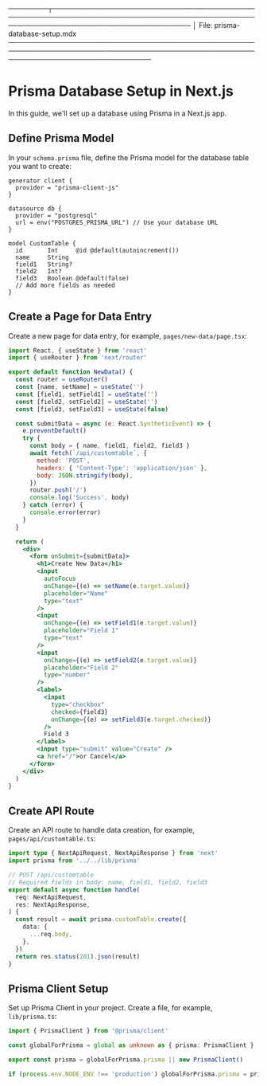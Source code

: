 ────────┬────────────────────────────────────────────────────────────────────────────────────────────────────────────────────────────────
       │ File: prisma-database-setup.mdx
─────────────────────────────────────────────────────────────────────────────────────────────────────────────────────────────────
 # Prisma Database Setup in Next.js
 
 In this guide, we'll set up a database using Prisma in a Next.js app.
 
 ## Define Prisma Model
 
 In your `schema.prisma` file, define the Prisma model for the database table you want to create:
 
 ```prisma
 generator client {
   provider = "prisma-client-js"
 }
 
 datasource db {
   provider = "postgresql"
   url = env("POSTGRES_PRISMA_URL") // Use your database URL
 }
 
 model CustomTable {
   id       Int     @id @default(autoincrement())
   name     String
   field1   String?
   field2   Int?
   field3   Boolean @default(false)
   // Add more fields as needed
 }
 ```
 
 ## Create a Page for Data Entry
 
 Create a new page for data entry, for example, `pages/new-data/page.tsx`:
 
 ```jsx
 import React, { useState } from 'react'
 import { useRouter } from 'next/router'
 
 export default function NewData() {
   const router = useRouter()
   const [name, setName] = useState('')
   const [field1, setField1] = useState('')
   const [field2, setField2] = useState('')
   const [field3, setField3] = useState(false)
 
   const submitData = async (e: React.SyntheticEvent) => {
     e.preventDefault()
     try {
       const body = { name, field1, field2, field3 }
       await fetch(`/api/customtable`, {
         method: 'POST',
         headers: { 'Content-Type': 'application/json' },
         body: JSON.stringify(body),
       })
       router.push('/')
       console.log('Success', body)
     } catch (error) {
       console.error(error)
     }
   }
 
   return (
     <div>
       <form onSubmit={submitData}>
         <h1>Create New Data</h1>
         <input
           autoFocus
           onChange={(e) => setName(e.target.value)}
           placeholder="Name"
           type="text"
         />
         <input
           onChange={(e) => setField1(e.target.value)}
           placeholder="Field 1"
           type="text"
         />
         <input
           onChange={(e) => setField2(e.target.value)}
           placeholder="Field 2"
           type="number"
         />
         <label>
           <input
             type="checkbox"
             checked={field3}
             onChange={(e) => setField3(e.target.checked)}
           />
           Field 3
         </label>
         <input type="submit" value="Create" />
         <a href="/">or Cancel</a>
       </form>
     </div>
   )
 }
 ```
 
 ## Create API Route
 
 Create an API route to handle data creation, for example, `pages/api/customtable.ts`:
 
  ```typescript
  import type { NextApiRequest, NextApiResponse } from 'next'
  import prisma from '../../lib/prisma'
  
  // POST /api/customtable
  // Required fields in body: name, field1, field2, field3
  export default async function handle(
    req: NextApiRequest,
    res: NextApiResponse,
  ) {
    const result = await prisma.customTable.create({
      data: {
        ...req.body,
      },
    })
    return res.status(201).json(result)
  }
  ```
  
  ## Prisma Client Setup
  
  Set up Prisma Client in your project. Create a file, for example, `lib/prisma.ts`:
  
  ```typescript filename="lib/prisma.ts"
  import { PrismaClient } from '@prisma/client'
  
  const globalForPrisma = global as unknown as { prisma: PrismaClient }
  
  export const prisma = globalForPrisma.prisma || new PrismaClient()
  
  if (process.env.NODE_ENV !== 'production') globalForPrisma.prisma = prisma
  ```
  
